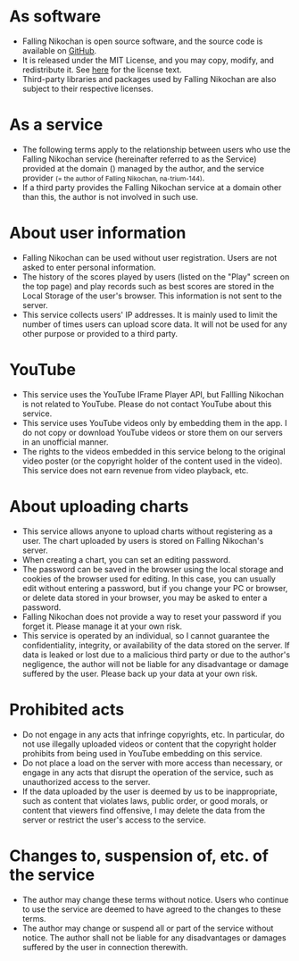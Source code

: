 
# As software

- Falling Nikochan is open source software, and the source code is available on [GitHub](https://github.com/na-trium-144/falling-nikochan).
- It is released under the MIT License, and you may copy, modify, and redistribute it.
  See [here](https://github.com/na-trium-144/falling-nikochan/blob/main/LICENSE) for the license text.
- Third-party libraries and packages used by Falling Nikochan are also subject to their respective licenses.

# As a service

- The following terms apply to the relationship between users who use the Falling Nikochan service (hereinafter referred to as the Service) provided at the domain (<SmallDomainOnly/>) managed by the author, and the service provider <Small>(= the author of Falling Nikochan, na-trium-144)</Small>.
- If a third party provides the Falling Nikochan service at a domain other than this, the author is not involved in such use.

# About user information

- Falling Nikochan can be used without user registration. Users are not asked to enter personal information.
- The history of the scores played by users (listed on the "Play" screen on the top page) and play records such as best scores are stored in the Local Storage of the user's browser.
  This information is not sent to the server.
- This service collects users' IP addresses. It is mainly used to limit the number of times users can upload score data.
  It will not be used for any other purpose or provided to a third party.

# YouTube

- This service uses the YouTube IFrame Player API, but Fallling Nikochan is not related to YouTube.
  Please do not contact YouTube about this service.
- This service uses YouTube videos only by embedding them in the app.
  I do not copy or download YouTube videos or store them on our servers in an unofficial manner.
- The rights to the videos embedded in this service belong to the original video poster (or the copyright holder of the content used in the video).
  This service does not earn revenue from video playback, etc.

# About uploading charts

- This service allows anyone to upload charts without registering as a user.
  The chart uploaded by users is stored on Falling Nikochan's server.
- When creating a chart, you can set an editing password.
- The password can be saved in the browser using the local storage and cookies of the browser used for editing.
  In this case, you can usually edit without entering a password, but if you change your PC or browser, or delete data stored in your browser, you may be asked to enter a password.
- Falling Nikochan does not provide a way to reset your password if you forget it.
  Please manage it at your own risk.
- This service is operated by an individual, so I cannot guarantee the confidentiality, integrity, or availability of the data stored on the server.
  If data is leaked or lost due to a malicious third party or due to the author's negligence, the author will not be liable for any disadvantage or damage suffered by the user.
  Please back up your data at your own risk.

# Prohibited acts

- Do not engage in any acts that infringe copyrights, etc.
  In particular, do not use illegally uploaded videos or content that the copyright holder prohibits from being used in YouTube embedding on this service.
- Do not place a load on the server with more access than necessary, or engage in any acts that disrupt the operation of the service, such as unauthorized access to the server.
- If the data uploaded by the user is deemed by us to be inappropriate, such as content that violates laws, public order, or good morals, or content that viewers find offensive, I may delete the data from the server or restrict the user's access to the service.

# Changes to, suspension of, etc. of the service

- The author may change these terms without notice.
  Users who continue to use the service are deemed to have agreed to the changes to these terms.
- The author may change or suspend all or part of the service without notice.
  The author shall not be liable for any disadvantages or damages suffered by the user in connection therewith.
